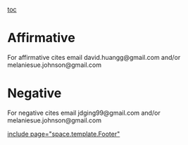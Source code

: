 [[toc]]
=Affirmative= 
For affirmative cites email david.huangg@gmail.com and/or melaniesue.johnson@gmail.com
=Negative= 
For negative cites email jdging99@gmail.com and/or melaniesue.johnson@gmail.com

[[include page="space.template.Footer"]]